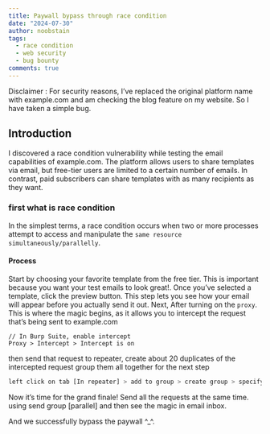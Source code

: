 ```yaml
---
title: Paywall bypass through race condition
date: "2024-07-30"
author: noobstain
tags:
  - race condition
  - web security
  - bug bounty
comments: true
---
```

Disclaimer : For security reasons, I’ve replaced the original platform name with example.com and am checking the blog feature on my website. So I have taken a simple bug.

## Introduction
I discovered a race condition vulnerability while testing the email capabilities of example.com. The platform allows users to share templates via email, but free-tier users are limited to a certain number of emails. In contrast, paid subscribers can share templates with as many recipients as they want.

### first what is race condition
In the simplest terms, a race condition occurs when two or more processes attempt to access and manipulate the `same resource simultaneously/parallelly`.

#### Process
Start by choosing your favorite template from the free tier. This is important because you want your test emails to look great!. 
Once you’ve selected a template, click the preview button. This step lets you see how your email will appear before you actually send it out.
Next, After turning on the `proxy`. This is where the magic begins, as it allows you to intercept the request that’s being sent to example.com

```
// In Burp Suite, enable intercept
Proxy > Intercept > Intercept is on
```
then send that request to repeater, create about 20 duplicates of the intercepted request group them all together for the next step
```javascript
left click on tab [In repeater] > add to group > create group > specify name
```
Now it’s time for the grand finale! Send all the requests at the same time. using send group [parallel] and then see the magic in email inbox.

And we successfully bypass the paywall ^_^.